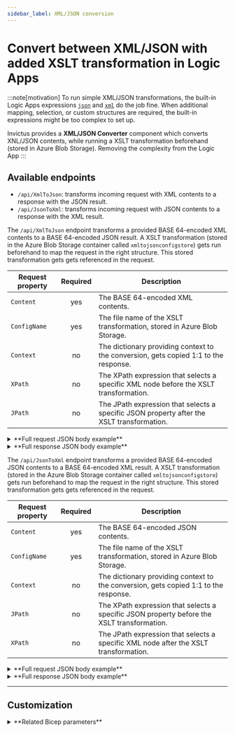 ```yaml
---
sidebar_label: XML/JSON conversion
---
```



# Convert between XML/JSON with added XSLT transformation in Logic Apps

:::note[motivation]
To run simple XML/JSON transformations, the built-in Logic Apps expressions [`json`](https://learn.microsoft.com/en-us/azure/logic-apps/workflow-definition-language-functions-reference#json) and [`xml`](https://learn.microsoft.com/en-us/azure/logic-apps/workflow-definition-language-functions-reference#xml) do the job fine. When additional mapping, selection, or custom structures are required, the built-in expressions might be too complex to set up.

Invictus provides a **XML/JSON Converter** component which converts XNL/JSON contents, while running a XSLT transformation beforehand (stored in Azure Blob Storage). Removing the complexity from the Logic App
:::

## Available endpoints
* `/api/XmlToJson`: transforms incoming request with XML contents to a response with the JSON result.
* `/api/JsonToXml`: transforms incoming request with JSON contents to a response with the XML result. 

<Tabs groupId="xml-json-conversions">
<TabItem value="xml-json" label="XML ➡️ JSON">

The `/api/XmlToJson` endpoint transforms a provided BASE 64-encoded XML contents to a BASE 64-encoded JSON result. A XSLT transformation (stored in the Azure Blob Storage container called `xmltojsonconfigstore`) gets run beforehand to map the request in the right structure. This stored transformation gets gets referenced in the request. 

| Request property | Required | Description |
| ---------------- | :------: | ----------- |
| `Content`        | yes      | The BASE 64-encoded XML contents. |
| `ConfigName`     | yes      | The file name of the XSLT transformation, stored in Azure Blob Storage. |
| `Context`        | no       | The dictionary providing context to the conversion, gets copied 1:1 to the response. |
| `XPath`          | no       | The XPath expression that selects a specific XML node before the XSLT transformation. | 
| `JPath`          | no       | The JPath expression that selects a specific JSON property after the XSLT transformation. | 

<details>
<summary>**Full request JSON body example**</summary>

```json
// POST /api/XmlToJson
{
    "Content": "eyJFbnZlbG9wZSI6IHiU2FsZXNPcmRlckluIjp7ICAgICAgICAg...." ,
    "ConfigName":"IDD038-inbound.xsl",
    "XPath": "/CustomerAccount/Message",
    "JPath": "$.Envelope",
    "Context": {
        "x-conversationId": "29500405-d7cf-4877-a72b-a3288cff9dc0"
    }
}
```
</details>

<details>
<summary>**Full response JSON body example**</summary>

```json
// 200 OK <- /api/XmlToJson
{
    "Content": "ejHixZlwI9HiU2FsxNPcmRluIjp7ICAgICagICa...",
    "Context": {
        "x-conversationId": "29500405-d7cf-4877-a72b-a3288cff9dc0"
    }
}
```
</details>
</TabItem>

<TabItem value="json-xml" label="JSON ➡️ XML">

The `/api/JsonToXml` endpoint transforms a provided BASE 64-encoded JSON contents to a BASE 64-encoded XML result. A XSLT transformation (stored in the Azure Blob Storage container called `xmltojsonconfigstore`) gets run beforehand to map the request in the right structure. This stored transformation gets gets referenced in the request. 

| Request property | Required | Description |
| ---------------- | :------: | ----------- |
| `Content`        | yes      | The BASE 64-encoded JSON contents. |
| `ConfigName`     | yes      | The file name of the XSLT transformation, stored in Azure Blob Storage. |
| `Context`        | no       | The dictionary providing context to the conversion, gets copied 1:1 to the response. |
| `JPath`          | no       | The XPath expression that selects a specific JSON property before the XSLT transformation. | 
| `XPath`          | no       | The JPath expression that selects a specific XML node after the XSLT transformation. | 

<details>
<summary>**Full request JSON body example**</summary>

```json
// POST /api/JsonToXml
{
    "Content": "eyJFbnZlbG9wZSI6IHiU2FsZXNPcmRlckluIjp7ICAgICAgICAg...." ,
    "ConfigName":"IDD038-inbound.xsl",
    "JPath": "$.Envelope",
    "XPath": "/CustomerAccount/Message",
    "Context": {
        "x-conversationId": "29500405-d7cf-4877-a72b-a3288cff9dc0"
    }
}
```
</details>

<details>
<summary>**Full response JSON body example**</summary>

```json
// 200 OK <- /api/JsonToXml
{
    "Content": "ejHixZlwI9HiU2FsxNPcmRluIjp7ICAgICagICa...",
    "Context": {
        "x-conversationId": "29500405-d7cf-4877-a72b-a3288cff9dc0"
    }
}
```
</details>
</TabItem>

</Tabs>

___

## Customization

<details>
<summary>**Related Bicep parameters**</summary>

The following Bicep parameters control the inner workings of the **XML/JSON Converter** component. See the [release pipeline step of the deployment of the Invictus Framework](./installation/index.mdx) to learn more.

| Bicep parameter | Default | Description |
| --------------- | ------- | ----------- |
| `storageAccountName` | `invictus{resourcePrefix}store` | The name of the Azure Storage Account (used by other Framework components as well) where the `xmltojsonconfigstore` Azure Blob Storage container will be located. |
| `xmlJsonConverterScaling` | `{ cpuResources: '0.5', memoryResources: '1.0Gi', scaleMaxReplicas: 1, scaleMinReplicas: 0, concurrentRequests: 10 }` | The Container App options to control scaling. See [scaling rules in Azure Container Apps](https://learn.microsoft.com/en-us/azure/container-apps/scale-app?pivots=container-apps-bicep#custom). |
| `xmlJsonConverterFunctionName` | `inv-{resourcePrefix}-xmljsonconverter` | The name of the Azure Container App to be created for the **XML/JSON Converter** component. |
</details>
